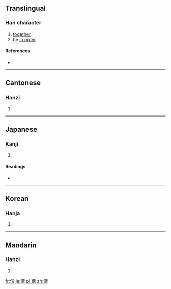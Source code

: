 ==Translingual==

===Han character===
{{Han char|rn=9|rad=人|as=09|sn=11|four=2126<sub>1</sub>|canj=人心心日 (OPPA)}}

# [[together]]
# be [[in order]]

====References====
* {{Han ref|kx=0110.230|dkj=00855|dj=0236.070|hdz=10188.120|uh=5055|ud=20565|bh=B0BA|bd=45242}}

----

==Cantonese==

===Hanzi===
{{yue-hanzi|jyut=|y=gaai1}}

# {{defn|Cantonese|sort=人09}}

----

==Japanese==

===Kanji===
{{ja-kanji|grade=|rs=人09}}

# {{defn|Japanese|sort=人09}}

====Readings====
* {{ja-readings|on=[[かい]] (kai)|kun=[[ともに]] (tomoni)}}

----

==Korean==

===Hanja===
{{ko-hanja|hangeul=[[해]], [[혜]]|rv=hae, hye|mr=hae, hye}}

# {{defn|Korean|sort=人09}}

----

==Mandarin==

===Hanzi===
{{cmn-hanzi|pin=[[xié]] ([[xie2]])|wg=hsieh<sup>2</sup>}}

# {{defn|Mandarin|sort=人09}}

[[fr:偕]]
[[ja:偕]]
[[pl:偕]]
[[zh:偕]]